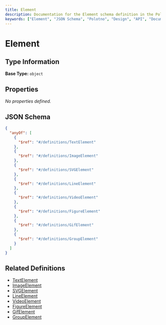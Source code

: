```yaml
---
title: Element
description: Documentation for the Element schema definition in the Polotno Design JSON Schema.
keywords: ["Element", "JSON Schema", "Polotno", "Design", "API", "Documentation"]
---
```


# Element



## Type Information

**Base Type:** `object`



## Properties


*No properties defined.*


## JSON Schema

```json
{
  "anyOf": [
    {
      "$ref": "#/definitions/TextElement"
    },
    {
      "$ref": "#/definitions/ImageElement"
    },
    {
      "$ref": "#/definitions/SVGElement"
    },
    {
      "$ref": "#/definitions/LineElement"
    },
    {
      "$ref": "#/definitions/VideoElement"
    },
    {
      "$ref": "#/definitions/FigureElement"
    },
    {
      "$ref": "#/definitions/GifElement"
    },
    {
      "$ref": "#/definitions/GroupElement"
    }
  ]
}
```

## Related Definitions

- [TextElement](text-element)
- [ImageElement](image-element)
- [SVGElement](svgelement)
- [LineElement](line-element)
- [VideoElement](video-element)
- [FigureElement](figure-element)
- [GifElement](gif-element)
- [GroupElement](group-element)
